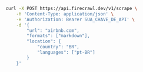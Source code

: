 ```bash cURL
curl -X POST https://api.firecrawl.dev/v1/scrape \
    -H 'Content-Type: application/json' \
    -H 'Authorization: Bearer SUA_CHAVE_DE_API' \
    -d '{
        "url": "airbnb.com",
        "formats": ["markdown"],
        "location": {
            "country": "BR",
            "languages": ["pt-BR"]
        }
    }'
```
